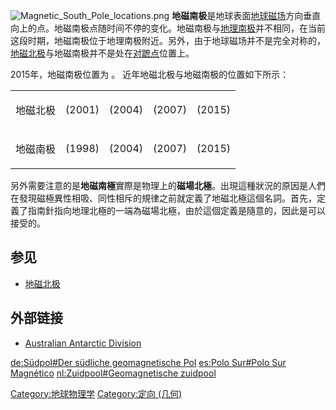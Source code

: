 [[File:Magnetic_South_Pole_locations.png|thumb]]
'''地磁南极'''是地球表面[[地磁场|地球磁场]]方向垂直向上的点。地磁南极点随时间不停的变化。地磁南极与[[地理南极|地理南极]]并不相同，在当前这段时期，地磁南极位于地理南极附近。另外，由于地球磁场并不是完全对称的，[[地磁北极|地磁北极]]与地磁南极并不是处在[[对蹠点|对蹠点]]位置上。

2015年，地磁南极位置为{{coord|64.28|S|136.59|E|region:AQ_type:landmark}} 。
近年地磁北极与地磁南极的位置如下所示：
{| class="wikitable"
|-
|地磁北极||(2001) {{coord|81.3|N|110.8|W|}}||(2004) {{coord|82.3|N|113.4|W|}} ||(2007) {{coord|83.95|N|120.72|W|}} ||(2015) {{coord|86.29|N|160.06|W|}}
|-
|地磁南极||(1998) {{coord|64.6|S|138.5|E|}}||(2004) {{coord|63.5|S|138.0|E|}} ||(2007) {{coord|64.497|S|137.684|E|}} ||(2015) {{coord|64.28|S|136.59|E}}
|}

另外需要注意的是'''地磁南極'''實際是物理上的'''磁場北極'''。出現這種狀況的原因是人們在發現磁極異性相吸、同性相斥的規律之前就定義了地磁北極這個名詞。首先，{{who|人們}}定義了指南針指向地理北極的一端為磁場北極，由於這個定義是隨意的，因此是可以接受的。{{来源请求|然後，人們根據北方的地磁場極點接近地理北極的知識，定義了這個極點為地磁北極。可是，當人們最後發現磁場原來是同性相斥的規律以後，地磁北極也就只能作為習慣用法被保留下來了。相對的，地磁南極實際上是物理上的磁場北極。}}

== 参见 ==
* [[地磁北极|地磁北极]]

== 外部链接 ==

* [https://web.archive.org/web/20100426023311/http://www.aad.gov.au/default.asp?casid=1843 Australian Antarctic Division]

[[Category:地球物理学|Category:地球物理学]]
[[Category:定向_(几何)|Category:定向 (几何)]]

[[de:Südpol#Der_südliche_geomagnetische_Pol|de:Südpol#Der südliche geomagnetische Pol]]
[[es:Polo_Sur#Polo_Sur_Magnético|es:Polo Sur#Polo Sur Magnético]]
[[nl:Zuidpool#Geomagnetische_zuidpool|nl:Zuidpool#Geomagnetische zuidpool]]